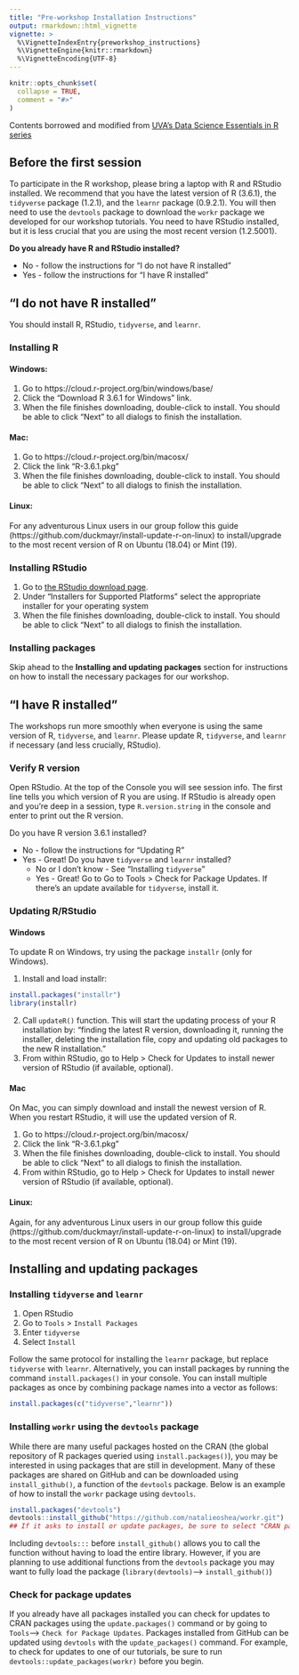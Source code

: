 ```yaml
---
title: "Pre-workshop Installation Instructions"
output: rmarkdown::html_vignette
vignette: >
  %\VignetteIndexEntry{preworkshop_instructions}
  %\VignetteEngine{knitr::rmarkdown}
  %\VignetteEncoding{UTF-8}
---
```


```r
knitr::opts_chunk$set(
  collapse = TRUE,
  comment = "#>"
)
```

Contents borrowed and modified from [UVA's Data Science Essentials in R series](https://uvastatlab.github.io/phdplus/intror.html)

## Before the first session

To participate in the R workshop, please bring a laptop with R and RStudio installed. We recommend that you have the latest version of R (3.6.1), the `tidyverse` package (1.2.1), and the `learnr` package (0.9.2.1). You will then need to use the `devtools` package to download the `workr` package we developed for our workshop tutorials. You need to have RStudio installed, but it is less crucial that you are using the most recent version (1.2.5001).

**Do you already have R and RStudio installed?**  

* No - follow the instructions for “I do not have R installed”  
* Yes - follow the instructions for “I have R installed”

## “I do not have R installed”

You should install R, RStudio, `tidyverse`, and `learnr`.

### Installing R

#### Windows:
1. Go to https://cloud.r-project.org/bin/windows/base/
2. Click the “Download R 3.6.1 for Windows” link.
3. When the file finishes downloading, double-click to install. You should be able to click “Next” to all dialogs to finish the installation.

#### Mac:
1. Go to https://cloud.r-project.org/bin/macosx/
2. Click the link “R-3.6.1.pkg”
3. When the file finishes downloading, double-click to install. You should be able to click “Next” to all dialogs to finish the installation.

#### Linux:
For any adventurous Linux users in our group follow this guide (https://github.com/duckmayr/install-update-r-on-linux) to install/upgrade to the most recent version of R on Ubuntu (18.04) or Mint (19).

### Installing RStudio
1. Go to [the RStudio download page](https://www.rstudio.com/products/rstudio/download/#download).
2. Under “Installers for Supported Platforms” select the appropriate installer for your operating system
3. When the file finishes downloading, double-click to install. You should be able to click “Next” to all dialogs to finish the installation.

### Installing packages
Skip ahead to the **Installing and updating packages** section for instructions on how to install the necessary packages for our workshop.

## “I have R installed”

The workshops run more smoothly when everyone is using the same version of R,  `tidyverse`, and `learnr`. Please update R, `tidyverse`, and `learnr` if necessary (and less crucially, RStudio).

### Verify R version

Open RStudio. At the top of the Console you will see session info. The first line tells you which version of R you are using. If RStudio is already open and you’re deep in a session, type `R.version.string` in the console and enter to print out the R version.

Do you have R version 3.6.1 installed?

* No - follow the instructions for “Updating R”
* Yes - Great! Do you have `tidyverse` and `learnr` installed?
  + No or I don’t know - See “Installing `tidyverse`”
  + Yes - Great! Go to Go to Tools > Check for Package Updates. If there’s an update available for `tidyverse`, install it.

### Updating R/RStudio

#### Windows
To update R on Windows, try using the package `installr` (only for Windows).  

1. Install and load installr:  
```r
install.packages("installr")
library(installr)
```  
2. Call `updateR()` function. This will start the updating process of your R installation by: “finding the latest R version, downloading it, running the installer, deleting the installation file, copy and updating old packages to the new R installation.”  
3. From within RStudio, go to Help > Check for Updates to install newer version of RStudio (if available, optional).

#### Mac
On Mac, you can simply download and install the newest version of R. When you restart RStudio, it will use the updated version of R.  

1. Go to https://cloud.r-project.org/bin/macosx/  
2. Click the link “R-3.6.1.pkg”  
3. When the file finishes downloading, double-click to install. You should be able to click “Next” to all dialogs to finish the installation.  
4. From within RStudio, go to Help > Check for Updates to install newer version of RStudio (if available, optional).  

#### Linux:
Again, for any adventurous Linux users in our group follow this guide (https://github.com/duckmayr/install-update-r-on-linux) to install/upgrade to the most recent version of R on Ubuntu (18.04) or Mint (19).

## Installing and updating packages

### Installing `tidyverse` and `learnr`

1. Open RStudio
2. Go to `Tools` > `Install Packages`
3. Enter `tidyverse`
4. Select `Install`

Follow the same protocol for installing the `learnr` package, but replace `tidyverse` with `learnr`. Alternatively, you can install packages by running the command `install.packages()` in your console. You can install multiple packages as once by combining package names into a vector as follows:


```r
install.packages(c("tidyverse","learnr"))
```

### Installing `workr` using the `devtools` package

While there are many useful packages hosted on the CRAN (the global repository of R packages queried using `install.packages()`), you may be interested in using packages that are still in development. Many of these packages are shared on GitHub and can be downloaded using `install_github()`, a function of the `devtools` package. Below is an example of how to install the `workr` package using `devtools`.

```r
install.packages("devtools")
devtools::install_github("https://github.com/natalieoshea/workr.git") 
## If it asks to install or update packages, be sure to select "CRAN packages only"
```

Including `devtools:::` before `install_github()` allows you to call the function without having to load the entire library. However, if you are planning to use additional functions from the `devtools` package you may want to fully load the package (`library(devtools)`--> `install_github()`)

### Check for package updates

If you already have all packages installed you can check for updates to CRAN packages using the `update.packages()` command or by going to `Tools`--> `Check for Package Updates`. Packages installed from GitHub can be updated using `devtools` with the `update_packages()` command. For example, to check for updates to one of our tutorials, be sure to run `devtools::update_packages(workr)` before you begin.


